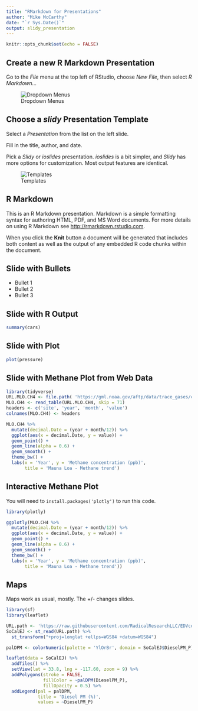 ---
title: "RMarkdown for Presentations"
author: "Mike McCarthy"
date: "`r Sys.Date()`"
output: slidy_presentation
---

```{r setup, include=FALSE}
knitr::opts_chunk$set(echo = FALSE)
```

## Create a new R Markdown Presentation

Go to the *File* menu at the top left of RStudio, choose *New File*, then select *R Markdown...*

![Dropdown Menus](./images/newFileRMarkdown.png)

## Choose a *slidy* Presentation Template

Select a *Presentation* from the list on the left slide.

Fill in the title, author, and date.

Pick a *Slidy* or *ioslides* presentation. *ioslides* is a bit simpler, and *Slidy* has more options for customization. Most output features are identical.

![Templates](./images/Presentation_Template.png)

## R Markdown

This is an R Markdown presentation. Markdown is a simple formatting syntax for authoring HTML, PDF, and MS Word documents. For more details on using R Markdown see <http://rmarkdown.rstudio.com>.

When you click the **Knit** button a document will be generated that includes both content as well as the output of any embedded R code chunks within the document.

## Slide with Bullets

-   Bullet 1
-   Bullet 2
-   Bullet 3

## Slide with R Output

```{r cars, echo = TRUE}
summary(cars)
```

## Slide with Plot

```{r pressure}
plot(pressure)
```

## Slide with Methane Plot from Web Data

```{r methane, message = FALSE, warning = FALSE}
library(tidyverse)
URL.MLO.CH4 <- file.path( 'https://gml.noaa.gov/aftp/data/trace_gases/ch4/flask/surface/txt/ch4_mlo_surface-flask_1_ccgg_month.txt')
MLO.CH4 <- read_table(URL.MLO.CH4, skip = 71)
headers <- c('site', 'year', 'month', 'value')
colnames(MLO.CH4) <- headers

MLO.CH4 %>% 
  mutate(decimal.Date = (year + month/12)) %>% 
  ggplot(aes(x = decimal.Date, y = value)) +
  geom_point() +
  geom_line(alpha = 0.6) +
  geom_smooth() +
  theme_bw() +
  labs(x = 'Year', y = 'Methane concentration (ppb)',
       title = 'Mauna Loa - Methane trend')
```

## Interactive Methane Plot

You will need to `install.packages('plotly')` to run this code.

```{r interactive, message = FALSE, warning = FALSE}
library(plotly)

ggplotly(MLO.CH4 %>% 
  mutate(decimal.Date = (year + month/12)) %>% 
  ggplot(aes(x = decimal.Date, y = value)) +
  geom_point() +
  geom_line(alpha = 0.6) +
  geom_smooth() +
  theme_bw() +
  labs(x = 'Year', y = 'Methane concentration (ppb)',
       title = 'Mauna Loa - Methane trend'))
```

## Maps

Maps work as usual, mostly.  The +/- changes slides.  

```{r SoCalEJ, message = FALSE, warning = FALSE}
library(sf)
library(leaflet)

URL.path <- 'https://raw.githubusercontent.com/RadicalResearchLLC/EDVcourse/main/CalEJ4/CalEJ.geoJSON'
SoCalEJ <- st_read(URL.path) %>% 
  st_transform("+proj=longlat +ellps=WGS84 +datum=WGS84")

palDPM <- colorNumeric(palette = 'YlOrBr', domain = SoCalEJ$DieselPM_P)

leaflet(data = SoCalEJ) %>% 
  addTiles() %>% 
  setView(lat = 33.8, lng = -117.60, zoom = 9) %>% 
  addPolygons(stroke = FALSE,
              fillColor = ~palDPM(DieselPM_P),
              fillOpacity = 0.5) %>% 
  addLegend(pal = palDPM, 
            title = 'Diesel PM (%)', 
            values = ~DieselPM_P)
```
